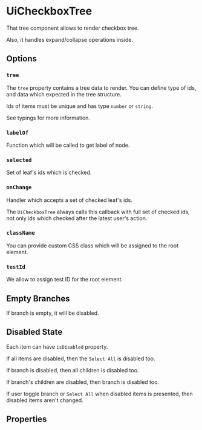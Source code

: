 


<Meta of={Stories} />

# UiCheckboxTree

That tree component allows to render checkbox tree.

Also, it handles expand/collapse operations inside.

<Canvas of={Stories.Tree} />

## Options

### `tree`

The `tree` property contains a tree data to render. You can define type of ids, and data which expected in the tree
structure.

Ids of items must be unique and has type `number` or `string`.

See typings for more information.

### `labelOf`

Function which will be called to get label of node.

### `selected`

Set of leaf's ids which is checked.

### `onChange`

Handler which accepts a set of checked leaf's ids.

The `UiCheckboxTree` always calls this callback with full set of checked ids, not only ids which checked after the latest
user's action.

### `className`

You can provide custom CSS class which will be assigned to the root element.

### `testId`

We allow to assign test ID for the root element.

## Empty Branches

If branch is empty, it will be disabled.

<Canvas of={Stories.EmptyBranch} />

## Disabled State

Each item can have `isDisabled` property.

<Canvas of={Stories.DisabledLeafs} />

If all items are disabled, then the `Select All` is disabled too.

<Canvas of={Stories.DisabledHeader} />

If branch is disabled, then all children is disabled too.

<Canvas of={Stories.DisabledBranch} />

If branch's children are disabled, then branch is disabled too.

<Canvas of={Stories.DisabledChildren} />

If user toggle branch or `Select All` when disabled items is presented, then disabled items aren't changed.

## Properties

<ArgsTable of={UiCheckboxTree} />
